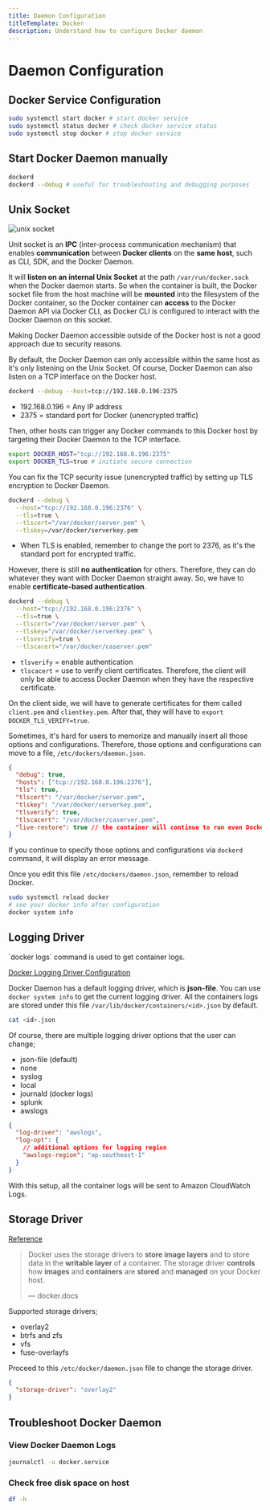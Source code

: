 ```yaml
---
title: Daemon Configuration
titleTemplate: Docker
description: Understand how to configure Docker daemon
---
```



# Daemon Configuration

## Docker Service Configuration

```bash
sudo systemctl start docker # start docker service
sudo systemctl status docker # check docker service status
sudo systemctl stop docker # stop docker service
```

## Start Docker Daemon manually

```bash
dockerd
dockerd --debug # useful for troubleshooting and debugging purposes
```

## Unix Socket

![unix socket](/docs/docker/unix-socket.gif)

Unit socket is an **IPC** (inter-process communication mechanism) that enables **communication** between **Docker clients** on the **same host**, such as CLI, SDK, and the Docker Daemon.

It will **listen on an internal Unix Socket** at the path `/var/run/docker.sock` when the Docker daemon starts. So when the container is built, the Docker socket file from the host machine will be **mounted** into the filesystem of the Docker container, so the Docker container can **access** to the Docker Daemon API via Docker CLI, as Docker CLI is configured to interact with the Docker Daemon on this socket.

<Callout type="warning" emoji="⚠️">
  Making Docker Daemon accessible outside of the Docker host is not a good
  approach due to security reasons.
</Callout>

By default, the Docker Daemon can only accessible within the same host as it's only listening on the Unix Socket. Of course, Docker Daemon can also listen on a TCP interface on the Docker host.

```bash
dockerd --debug --host=tcp://192.168.0.196:2375
```

- 192.168.0.196 = Any IP address
- 2375 = standard port for Docker (unencrypted traffic)

Then, other hosts can trigger any Docker commands to this Docker host by targeting their Docker Daemon to the TCP interface.

```bash
export DOCKER_HOST="tcp://192.168.0.196:2375"
export DOCKER_TLS=true # initiate secure connection
```

You can fix the TCP security issue (unencrypted traffic) by setting up TLS encryption to Docker Daemon.

```bash
dockerd --debug \
  --host="tcp://192.168.0.196:2376" \
  --tls=true \
  --tlscert="/var/docker/server.pem" \
  --tlskey=/var/docker/serverkey.pem
```

- When TLS is enabled, remember to change the port to 2376, as it's the standard port for encrypted traffic.

However, there is still **no authentication** for others. Therefore, they can do whatever they want with Docker Daemon straight away. So, we have to enable **certificate-based authentication**.

```bash
dockerd --debug \
  --host="tcp://192.168.0.196:2376" \
  --tls=true \
  --tlscert="/var/docker/server.pem" \
  --tlskey="/var/docker/serverkey.pem" \
  --tlsverify=true \
  --tlscacert="/var/docker/caserver.pem"
```

- `tlsverify` = enable authentication
- `tlscacert` = use to verify client certificates. Therefore, the client will only be able to access Docker Daemon when they have the respective certificate.

On the client side, we will have to generate certificates for them called `client.pem` and `clientkey.pem`. After that, they will have to `export DOCKER_TLS_VERIFY=true`.

Sometimes, it's hard for users to memorize and manually insert all those options and configurations. Therefore, those options and configurations can move to a file, `/etc/dockers/daemon.json`.

```json filename="/etc/dockers/daemon.json"
{
  "debug": true,
  "hosts": ["tcp://192.168.0.196:2376"],
  "tls": true,
  "tlscert": "/var/docker/server.pem",
  "tlskey": "/var/docker/serverkey.pem",
  "tlsverify": true,
  "tlscacert": "/var/docker/caserver.pem",
  "live-restore": true // the container will continue to run even Docker Daemon stops
}
```

If you continue to specify those options and configurations via `dockerd` command, it will display an error message.

Once you edit this file `/etc/dockers/daemon.json`, remember to reload Docker.

```bash
sudo systemctl reload docker
# see your docker info after configuration
docker system info
```

## Logging Driver

<Callout type="info" emoji="ℹ️">
  `docker logs` command is used to get container logs.
</Callout>

[Docker Logging Driver Configuration](https://docs.docker.com/config/containers/logging/configure/)

Docker Daemon has a default logging driver, which is **json-file**. You can use `docker system info` to get the current logging driver. All the containers logs are stored under this file `/var/lib/docker/containers/<id>.json` by default.

```bash
cat <id>.json
```

Of course, there are multiple logging driver options that the user can change;

- json-file (default)
- none
- syslog
- local
- journald (docker logs)
- splunk
- awslogs

```json filename="/etc/docker/daemon.json"
{
  "log-driver": "awslogs",
  "log-opt": {
    // additional options for logging region
    "awslogs-region": "ap-southeast-1"
  }
}
```

With this setup, all the container logs will be sent to Amazon CloudWatch Logs.

## Storage Driver

[Reference](https://docs.docker.com/storage/storagedriver/select-storage-driver/)

> Docker uses the storage drivers to **store image layers** and to store data in the **writable layer** of a container. The storage driver **controls** how **images** and **containers** are **stored** and **managed** on your Docker host.
>
> — docker.docs

Supported storage drivers;

- overlay2
- btrfs and zfs
- vfs
- fuse-overlayfs

Proceed to this `/etc/docker/daemon.json` file to change the storage driver.

```json filename="/etc/docker/daemon.json"
{
  "storage-driver": "overlay2"
}
```

## Troubleshoot Docker Daemon

### View Docker Daemon Logs

```bash
journalctl -u docker.service
```

### Check free disk space on host

```bash
df -h
```
